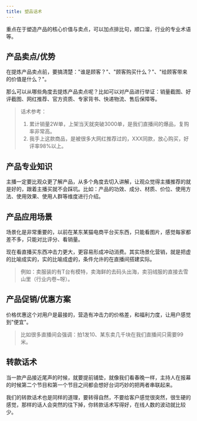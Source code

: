 ```yaml
---
title: 塑品话术
---
```


重点在于塑造产品的核心价值与卖点，可以加点排比句，顺口溜，行业的专业术语等。

## 产品卖点/优势

在提炼产品卖点前，要搞清楚："谁是顾客？"、"顾客购买什么？"、"给顾客带来的价值是什么？"。

那么可以从哪些角度去提炼产品卖点呢？比如可以对产品进行举证：销量截图、好评截图、网红推荐、官方资质、专家背书、快递物流、售后保障等。

> 话术参考：
>
> 1. 累计销量2W单，上架当天就突破3000单，是我们直播间的爆品，复购率非常高。
> 2. 我手上这款商品，是被很多大网红推荐过的，XXX同款，放心购买，好评率98%以上。

## 产品专业知识

主播一定要比观众更了解产品，从多个角度去切入讲解，让观众觉得主播推荐的就是好的，跟着主播买就不会踩坑。比如：产品的功效、成分、材质、价位、使用方法、使用效果、使用人群等维度进行介绍。

## 产品应用场景

场景化是非常重要的，以前在某东某猫电商平台买东西，只能看图片，感觉每家都差不多，只能对比评分、看销量。

现在看直播买东西冲击力更大，更容易形成冲动消费。其实场景化营销，就是把虚的比喻成实的，实的比喻成虚的，条件允许的在直播间搭建实际。

> 例如：卖服装的有T台有模特，卖海鲜的去码头出海，卖羽绒服的直接去雪山里（行业内卷~呀）。

## 产品促销/优惠方案

价格优惠这个对用户是最接的，营造有冲击力的价格差，和福利力度，让用户感觉到"便宜"。

> 比如很多直播间会强调：拍1发10、某东卖几千块在我们直播间只需要99米。

## 转款话术

当一款产品接近尾声的时候，就要提前铺垫，就像我们看春晚一样，主持人在报幕的时候第二个节目和第一个节目之间都会想好台词巧妙的把两者串联起来。

我们的转款话术也是同样的道理，要转得自然，不要给客户感觉很突然，很生硬的感觉，那样的话人会突然的往下掉，你转款话术写得好，在线人数的波动就比较少。
